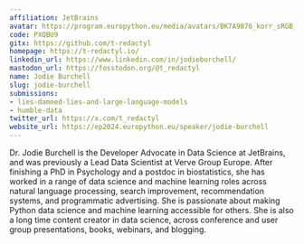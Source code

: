 ```yaml
---
affiliation: JetBrains
avatar: https://program.europython.eu/media/avatars/BK7A9876_korr_sRGB_8_1000x1500px_b_NbNTtra.jpg
code: PXQBU9
gitx: https://github.com/t-redactyl
homepage: https://t-redactyl.io/
linkedin_url: https://www.linkedin.com/in/jodieburchell/
mastodon_url: https://fosstodon.org/@t_redactyl
name: Jodie Burchell
slug: jodie-burchell
submissions:
- lies-damned-lies-and-large-language-models
- humble-data
twitter_url: https://x.com/t_redactyl
website_url: https://ep2024.europython.eu/speaker/jodie-burchell
---
```


Dr. Jodie Burchell is the Developer Advocate in Data Science at JetBrains, and was previously a Lead Data Scientist at Verve Group Europe. After finishing a PhD in Psychology and a postdoc in biostatistics, she has worked in a range of data science and machine learning roles across natural language processing, search improvement, recommendation systems, and programmatic advertising. She is passionate about making Python data science and machine learning accessible for others. She is also a long time content creator in data science, across conference and user group presentations, books, webinars, and blogging.
